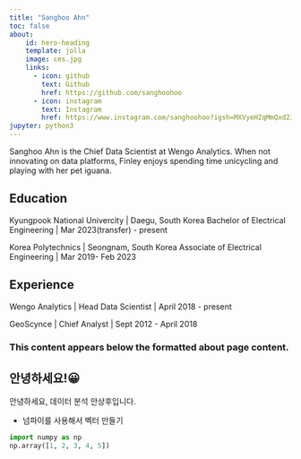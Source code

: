 ```yaml
---
title: "Sanghoo Ahn"
toc: false
about:
    id: hero-heading
    template: jolla
    image: ces.jpg
    links: 
      - icon: github
        text: Github
        href: https://github.com/sanghoohoo
      - icon: instagram
        text: Instagram
        href: https://www.instagram.com/sanghoohoo?igsh=MXVyeHZqMmQxd2J4&utm_source=qr
jupyter: python3
---
```



:::{#hero-heading}

Sanghoo Ahn is the Chief Data Scientist at Wengo Analytics. When not innovating on data platforms, Finley enjoys spending time unicycling and playing with her pet iguana.

## Education

Kyungpook National Univercity | Daegu, South Korea
Bachelor of Electrical Engineering | Mar 2023(transfer) - present

Korea Polytechnics | Seongnam,  South Korea
Associate of Electrical Engineering | Mar 2019- Feb 2023

## Experience

Wengo Analytics | Head Data Scientist | April 2018 - present

GeoScynce | Chief Analyst | Sept 2012 - April 2018

:::

### This content appears below the formatted about page content.

## 안녕하세요!😀

안녕하세요, 데이터 분석 안상후입니다.

- 넘파이를 사용해서 벡터 만들기

```python
import numpy as np
np.array([1, 2, 3, 4, 5])
```

